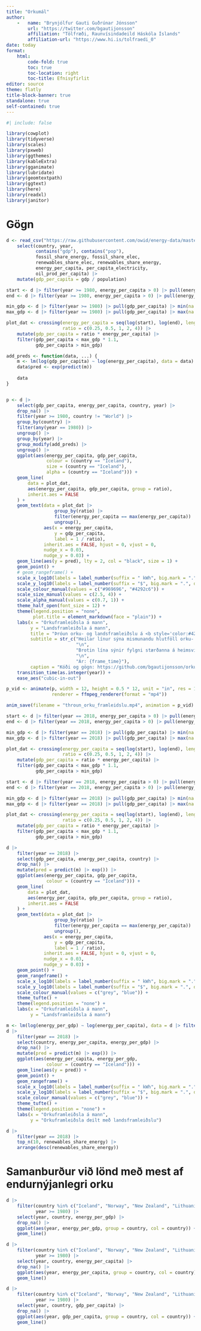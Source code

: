 ```yaml
---
title: "Orkumál"
author: 
    -   name: "Brynjólfur Gauti Guðrúnar Jónsson"
        url: "https://twitter.com/bgautijonsson"
        affiliation: "Tölfræði, Raunvísindadeild Háskóla Íslands"
        affiliation-url: "https://www.hi.is/tolfraedi_0"
date: today
format: 
    html:
        code-fold: true
        toc: true
        toc-location: right
        toc-title: Efnisyfirlit
editor: source
theme: flatly
title-block-banner: true
standalone: true
self-contained: true
---
```



```r
#| include: false

library(cowplot)
library(tidyverse)
library(scales)
library(pxweb)
library(ggthemes)
library(kableExtra)
library(gganimate)
library(lubridate)
library(geomtextpath)
library(ggtext)
library(here)
library(readxl)
library(janitor)
```

# Gögn

```r
d <- read_csv("https://raw.githubusercontent.com/owid/energy-data/master/owid-energy-data.csv") |> 
    select(country, year, 
           contains("gdp"), contains("pop"), 
           fossil_share_energy, fossil_share_elec,
           renewables_share_elec, renewables_share_energy, 
           energy_per_capita, per_capita_electricity,
           oil_prod_per_capita) |> 
    mutate(gdp_per_capita = gdp / population)
```



```r
start <- d |> filter(year >= 1980, energy_per_capita > 0) |> pull(energy_per_capita) |> min(na.rm = T)
end <- d |> filter(year >= 1980, energy_per_capita > 0) |> pull(energy_per_capita) |> max(na.rm = T)

min_gdp <- d |> filter(year >= 1980) |> pull(gdp_per_capita) |> min(na.rm = T)
max_gdp <- d |> filter(year >= 1980) |> pull(gdp_per_capita) |> max(na.rm = T)

plot_dat <- crossing(energy_per_capita = seq(log(start), log(end), length = 100) |> exp(),
                     ratio = c(0.25, 0.5, 1, 2, 4)) |> 
    mutate(gdp_per_capita = ratio * energy_per_capita) |> 
    filter(gdp_per_capita < max_gdp * 1.1,
           gdp_per_capita > min_gdp)

add_preds <- function(data, ...) {
    m <- lm(log(gdp_per_capita) ~ log(energy_per_capita), data = data)
    data$pred <- exp(predict(m))
    
    data
}


p <- d |> 
    select(gdp_per_capita, energy_per_capita, country, year) |> 
    drop_na() |> 
    filter(year >= 1980, country != "World") |> 
    group_by(country) |>
    filter(any(year == 1980)) |>
    ungroup() |> 
    group_by(year) |> 
    group_modify(add_preds) |> 
    ungroup() |> 
    ggplot(aes(energy_per_capita, gdp_per_capita,
               colour = (country == "Iceland"),
               size = (country == "Iceland"),
               alpha = (country == "Iceland"))) +
    geom_line(
        data = plot_dat,
        aes(energy_per_capita, gdp_per_capita, group = ratio),
        inherit.aes = FALSE
    ) +
    geom_text(data = plot_dat |> 
                  group_by(ratio) |> 
                  filter(energy_per_capita == max(energy_per_capita)) |> 
                  ungroup(),
              aes(x = energy_per_capita,
                  y = gdp_per_capita,
                  label = 1 / ratio),
              inherit.aes = FALSE, hjust = 0, vjust = 0, 
              nudge_x = 0.03,
              nudge_y = 0.03) +
    geom_line(aes(y = pred), lty = 2, col = "black", size = 1) +
    geom_point() +
    # geom_rangeframe() +
    scale_x_log10(labels = label_number(suffix = " kWh", big.mark = ".", decimal.mark = ",")) +
    scale_y_log10(labels = label_number(suffix = "$", big.mark = ".", decimal.mark = ",")) +
    scale_colour_manual(values = c("#969696", "#4292c6")) +
    scale_size_manual(values = c(2.5, 4)) +
    scale_alpha_manual(values = c(0.7, 1)) +
    theme_half_open(font_size = 12) +
    theme(legend.position = "none",
          plot.title = element_markdown(face = "plain")) +
    labs(x = "Orkuframleiðsla á mann",
         y = "Landsframleiðsla á mann",
         title = "Þróun orku- og landsframleiðslu á <b style='color:#4292c6'>Íslandi</b> samanborið við <b style='color:#969696'>heiminn</b>",
         subtitle = str_c("Heilar línur sýna mismunandu hlutföll orku- / landsframleiðslu",
                          "\n",
                          "Brotin lína sýnir fylgni stærðanna á heimsvísu",
                          "\n",
                          "Ár: {frame_time}"),
         caption = "Kóði og gögn: https://github.com/bgautijonsson/orkumal") +
    transition_time(as.integer(year)) +
    ease_aes("cubic-in-out")

p_vid <- animate(p, width = 12, height = 0.5 * 12, unit = "in", res = 150, fps = 25, duration = 15,
                 renderer = ffmpeg_renderer(format = "mp4"))

anim_save(filename = "throun_orku_framleidslu.mp4", animation = p_vid)
```


```r
start <- d |> filter(year == 2018, energy_per_capita > 0) |> pull(energy_per_capita) |> min(na.rm = T)
end <- d |> filter(year == 2018, energy_per_capita > 0) |> pull(energy_per_capita) |> max(na.rm = T)

min_gdp <- d |> filter(year == 2018) |> pull(gdp_per_capita) |> min(na.rm = T)
max_gdp <- d |> filter(year == 2018) |> pull(gdp_per_capita) |> max(na.rm = T)

plot_dat <- crossing(energy_per_capita = seq(log(start), log(end), length = 100) |> exp(),
                     ratio = c(0.25, 0.5, 1, 2, 4)) |> 
    mutate(gdp_per_capita = ratio * energy_per_capita) |> 
    filter(gdp_per_capita < max_gdp * 1.1,
           gdp_per_capita > min_gdp)
```


```r
start <- d |> filter(year == 2018, energy_per_capita > 0) |> pull(energy_per_capita) |> min(na.rm = T)
end <- d |> filter(year == 2018, energy_per_capita > 0) |> pull(energy_per_capita) |> max(na.rm = T)

min_gdp <- d |> filter(year == 2018) |> pull(gdp_per_capita) |> min(na.rm = T)
max_gdp <- d |> filter(year == 2018) |> pull(gdp_per_capita) |> max(na.rm = T)

plot_dat <- crossing(energy_per_capita = seq(log(start), log(end), length = 100) |> exp(),
                     ratio = c(0.25, 0.5, 1, 2, 4)) |> 
    mutate(gdp_per_capita = ratio * energy_per_capita) |> 
    filter(gdp_per_capita < max_gdp * 1.1,
           gdp_per_capita > min_gdp)

d |> 
    filter(year == 2018) |> 
    select(gdp_per_capita, energy_per_capita, country) |> 
    drop_na() |> 
    mutate(pred = predict(m) |> exp()) |> 
    ggplot(aes(energy_per_capita, gdp_per_capita,
               colour = (country == "Iceland"))) +
    geom_line(
        data = plot_dat,
        aes(energy_per_capita, gdp_per_capita, group = ratio),
        inherit.aes = FALSE
    ) +
    geom_text(data = plot_dat |> 
                  group_by(ratio) |> 
                  filter(energy_per_capita == max(energy_per_capita)) |> 
                  ungroup(),
              aes(x = energy_per_capita,
                  y = gdp_per_capita,
                  label = 1 / ratio),
              inherit.aes = FALSE, hjust = 0, vjust = 0, 
              nudge_x = 0.03,
              nudge_y = 0.03) +
    geom_point() +
    geom_rangeframe() +
    scale_x_log10(labels = label_number(suffix = " kWh", big.mark = ".", decimal.mark = ",")) +
    scale_y_log10(labels = label_number(suffix = "$", big.mark = ".", decimal.mark = ",")) +
    scale_colour_manual(values = c("grey", "blue")) +
    theme_tufte() +
    theme(legend.position = "none") +
    labs(x = "Orkuframleiðsla á mann",
         y = "Landsframleiðsla á mann")
```

```r
m <- lm(log(energy_per_gdp) ~ log(energy_per_capita), data = d |> filter(year == 2018))
d |> 
    filter(year == 2018) |> 
    select(country, energy_per_capita, energy_per_gdp) |> 
    drop_na() |> 
    mutate(pred = predict(m) |> exp()) |> 
    ggplot(aes(energy_per_capita, energy_per_gdp,
               colour = (country == "Iceland"))) +
    geom_line(aes(y = pred)) +
    geom_point() +
    geom_rangeframe() +
    scale_x_log10(labels = label_number(suffix = " kWh", big.mark = ".", decimal.mark = ",")) +
    scale_y_log10(labels = label_number(suffix = "$", big.mark = ".", decimal.mark = ",")) +
    scale_colour_manual(values = c("grey", "blue")) +
    theme_tufte() +
    theme(legend.position = "none") +
    labs(x = "Orkuframleiðsla á mann",
         y = "Orkuframleiðsla deilt með landsframleiðslu")
```

```r
d |> 
    filter(year == 2018) |> 
    top_n(10, renewables_share_energy) |> 
    arrange(desc(renewables_share_energy))
```

# Samanburður við lönd með mest af endurnýjanlegri orku

```r
d |> 
    filter(country %in% c("Iceland", "Norway", "New Zealand", "Lithuania", "Luxembourg"),
           year >= 1980) |> 
    select(year, country, energy_per_gdp) |> 
    drop_na() |> 
    ggplot(aes(year, energy_per_gdp, group = country, col = country)) +
    geom_line()
```


```r
d |> 
    filter(country %in% c("Iceland", "Norway", "New Zealand", "Lithuania", "Luxembourg"),
           year >= 1980) |> 
    select(year, country, energy_per_capita) |> 
    drop_na() |> 
    ggplot(aes(year, energy_per_capita, group = country, col = country)) +
    geom_line()
```

```r
d |> 
    filter(country %in% c("Iceland", "Norway", "New Zealand", "Lithuania", "Luxembourg"),
           year >= 1980) |> 
    select(year, country, gdp_per_capita) |> 
    drop_na() |> 
    ggplot(aes(year, gdp_per_capita, group = country, col = country)) +
    geom_line()
```
